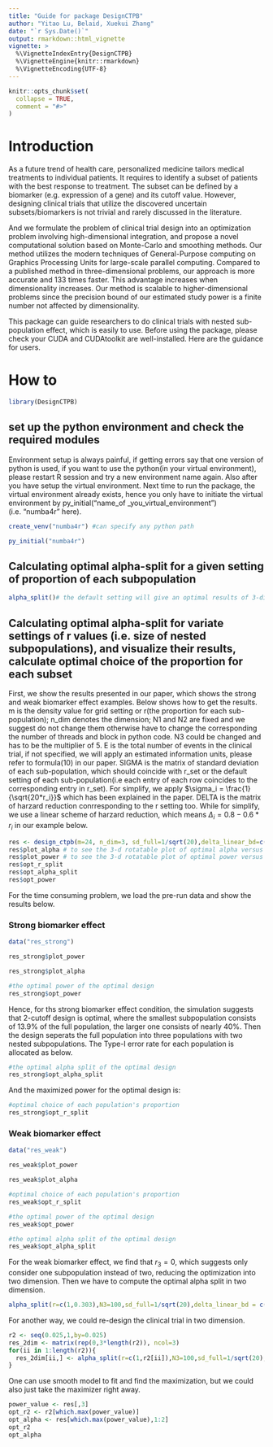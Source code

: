 ```yaml
---
title: "Guide for package DesignCTPB"
author: "Yitao Lu, Belaid, Xuekui Zhang"
date: "`r Sys.Date()`"
output: rmarkdown::html_vignette
vignette: >
  %\VignetteIndexEntry{DesignCTPB}
  %\VignetteEngine{knitr::rmarkdown}
  %\VignetteEncoding{UTF-8}
---
```


```r
knitr::opts_chunk$set(
  collapse = TRUE,
  comment = "#>"
)
```

# Introduction

As a future trend of health care, personalized medicine tailors medical treatments to individual patients. It requires to identify a subset of patients with the best response to treatment. The subset can be defined by a biomarker (e.g. expression of a gene) and its cutoff value. However, designing clinical trials that utilize the discovered uncertain subsets/biomarkers is not trivial and rarely discussed in the literature. 

And we formulate the problem of clinical trial design into an optimization problem involving high-dimensional integration, and propose a novel computational solution based on Monte-Carlo and smoothing methods.  Our method utilizes the modern techniques of General-Purpose computing on Graphics Processing Units for large-scale parallel computing. Compared to a published method in three-dimensional problems, our approach is more accurate and 133 times faster. This advantage increases when dimensionality increases.  Our method is scalable to higher-dimensional problems since the precision bound of our estimated study power is a finite number not affected by dimensionality.

This package can guide researchers to do clinical trials with nested sub-population effect, which is easily to use. Before using the package, please check your CUDA and CUDAtoolkit are well-installed. Here are the guidance for users.


# How to

```r
library(DesignCTPB)
```

## set up the python environment and check the required modules 

Environment setup is always painful, if getting errors say that one version of python is used, if you want to use the python(in your virtual environment), please restart R session and try a new environment name again. Also after you have setup the virtual environment. Next time to run the package, the virtual environment already exists, hence you only have to initiate the virtual environment by py_initial("name_of _you_virtual_environment")(i.e. "numba4r" here). 
```r
create_venv("numba4r") #can specify any python path 
```
```r
py_initial("numba4r")
```

## Calculating optimal alpha-split for a given setting of proportion of each subpopulation
```r
alpha_split()# the default setting will give an optimal results of 3-dimensional case
```


## Calculating optimal alpha-split for variate settings of r values (i.e. size of nested subpopulations), and visualize their results, calculate optimal choice of the proportion for each subset

First, we show the results presented in our paper, which shows the strong and weak biomarker effect examples. Below shows how to get the results. m is the density value for grid setting or r(the proportion for each sub-population); n_dim denotes the dimension; N1 and N2 are fixed and we suggest do not change them otherwise have to change the corresponding the number of threads and block in python code. N3 could be changed and has to be the multiplier of 5. E is the total number of events in the clinical trial, if not specified, we will apply an estimated information units, please refer to formula(10) in our paper. SIGMA is the matrix of standard deviation of each sub-population, which should coincide with r_set or the default setting of each sub-population(i.e each entry of each row coincides to the corresponding entry in r_set). For simplify, we apply $\sigma_i = \frac{1}{\sqrt{20*r_i}}$ which has been explained in the paper. DELTA is the matrix of harzard reduction conrresponding to the r setting too. While for simplify, we use a linear scheme of harzard reduction, which means $\Delta_i = 0.8-0.6*r_i$ in our example below. 

```r
res <- design_ctpb(m=24, n_dim=3, sd_full=1/sqrt(20),delta_linear_bd=c(0.2,0.8))
res$plot_alpha # to see the 3-d rotatable plot of optimal alpha versus r2 and r3.
res$plot_power # to see the 3-d rotatable plot of optimal power versus r2 and r3.
res$opt_r_split
res$opt_alpha_split
res$opt_power
```

For the time consuming problem, we load the pre-run data and show the results below.

### Strong biomarker effect
```r
data("res_strong")
```


```r
res_strong$plot_power
```

```r
res_strong$plot_alpha
```


```r
#the optimal power of the optimal design
res_strong$opt_power
```

Hence, for ths strong biomarker effect condition, the simulation suggests that 2-cutoff design is optimal, where the smallest subpopulation consists of 13.9\% of the full population, the larger one consists of nearly 40\%. Then the design seperats the full population into three populations with two nested subpopulations. The Type-I error rate for each population is allocated as below. 

```r
#the optimal alpha split of the optimal design
res_strong$opt_alpha_split
```

And the maximized power for the optimal design is:

```r
#optimal choice of each population's proportion
res_strong$opt_r_split
```

### Weak biomarker effect

```r
data("res_weak")
```


```r
res_weak$plot_power
```

```r
res_weak$plot_alpha
```

```r
#optimal choice of each population's proportion
res_weak$opt_r_split
```
```r
#the optimal power of the optimal design
res_weak$opt_power
```
```r
#the optimal alpha split of the optimal design
res_weak$opt_alpha_split
```

For the weak biomarker effect, we find that $r_3 = 0$, which suggests only consider one subpopulation instead of two, reducing the optimization into two dimension. Then we have to compute the optimal alpha split in two dimension.
```r
alpha_split(r=c(1,0.303),N3=100,sd_full=1/sqrt(20),delta_linear_bd = c(0.2,0.3))
```

For another way, we could re-design the clinical trial in two dimension.

```r
r2 <- seq(0.025,1,by=0.025)
res_2dim <- matrix(rep(0,3*length(r2)), ncol=3)
for(ii in 1:length(r2)){
  res_2dim[ii,] <- alpha_split(r=c(1,r2[ii]),N3=100,sd_full=1/sqrt(20),delta_linear_bd = c(0.2,0.3))
}
```
One can use smooth model to fit and find the maximization, but we could also just take the maximizer right away.
```r
power_value <- res[,3]
opt_r2 <- r2[which.max(power_value)]
opt_alpha <- res[which.max(power_value),1:2]
opt_r2
opt_alpha
```


